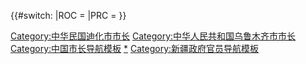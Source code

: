 {{Navbox 
|name = 乌鲁木齐市市长
|title = [[乌鲁木齐市]][[乌鲁木齐市市长列表|市长]]
|above = [[乌鲁木齐市政府]]
|state =  {{{state|collapsed}}}
|selected = {{{1}}}
|groupstyle = text-align: left;

|group3 = 附：{{Flagicon|ROC}} [[迪化市政府筹备处]]处长
|list3 = [[王立士]]

|group5 = {{Flagicon|ROC}} [[迪化市政府]]市长
|list5 = [[王立士]]

|group7 = {{Flagicon|ROC}} [[迪化市政委员会]]委员长
|list7 = [[毛泽民|周彬（毛泽民）]]{{to}}[[李溥霖]]{{to}}[[王立士]]{{to}}[[刘兴沛]]{{to}}[[张宣泽]]

|group8 = {{Flagicon|ROC}} [[迪化市政府]]市长
|list8 = [[金绍先]]{{to}}[[屈武]]

|group9 = {{Flagicon|PRC}} [[迪化市人民政府]]市长
|list9 = [[屈武]]{{to}}[[饶正锡]]

|group11 = {{Flagicon|PRC}} [[乌鲁木齐市人民政府]]市长
|list11 = [[饶正锡]]

|group13 = {{Flagicon|PRC}} [[乌鲁木齐市人民委员会]]市长
|list13 = [[任戈白]]{{to}}[[阿不都热衣木·赛德]]{{to}}[[亚生·胡达拜尔地]]{{to}}[[阿木冬·尼牙孜]]

|group14 = {{nowrap begin}}附：[[File:People's Liberation Army Flag of the People's Republic of China.svg|25px]] [[乌鲁木齐军分区生产办公室]]主任{{nowrap end}}
|list14 = [[孙绍荣]]

|group15 = {{Flagicon|PRC}} [[乌鲁木齐市革命委员会]]主任
|list15 = [[黄瑜 (乌鲁木齐市革委会主任)|黄瑜]]{{to}}[[阿明友]]{{to}}[[阿木冬·尼牙孜]]{{to}}[[吾布里海日·司马义]]

|group17 = {{Flagicon|PRC}} [[乌鲁木齐市人民政府]]市长
|list17 = [[吾布里海日·司马义]]{{to}}[[司马义·买合苏提]]{{to}}[[玉素甫·艾沙]]{{to}}[[买买提明·扎克尔]]{{to}}[[努尔·白克力]]{{to}}[[雪克来提·扎克尔]]{{to}}[[乃依木·亚森]]{{to}}[[吉尔拉·衣沙木丁]]{{to}}[[伊力哈木·沙比尔]]{{to}}[[牙生·司地克]]{{to}}[[买买提明·卡德]]

|below = [[乌鲁木齐市市长列表]]
}}
{{#switch:{{{1}}}
|ROC = [[Category:中华民国迪化市市长]]
|PRC = [[Category:中华人民共和国乌鲁木齐市市长]]
}}<noinclude>

[[Category:中国市长导航模板]]
[[Category:乌鲁木齐市市长|*]]
[[Category:新疆政府官员导航模板]]
</noinclude>